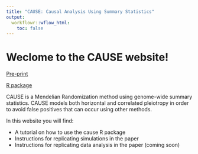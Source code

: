 ```yaml
---
title: "CAUSE: Causal Analysis Using Summary Statistics"
output:
  workflowr::wflow_html:
    toc: false
---
```


# Weclome to the CAUSE website!

 [Pre-print](url coming)
 
 [R package](https://github.com/jean997/cause)

CAUSE is a Mendelian Randomization method using genome-wide summary statistics. CAUSE models both horizontal and correlated pleiotropy in order to avoid false positives that can occur using other methods. 

In this website you will find:

+ A tutorial on how to use the cause R package
+ Instructions for replicating simulations in the paper
+ Instructions for replicating data analysis in the paper (coming soon)

